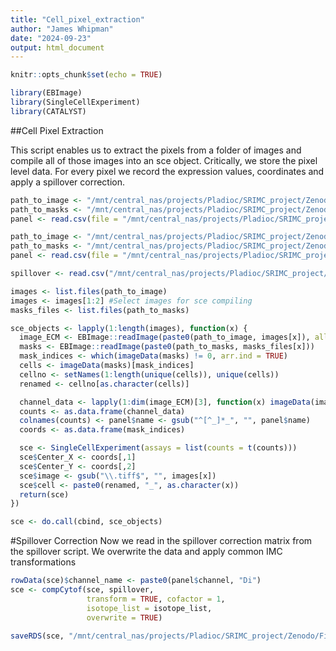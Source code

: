 ```yaml
---
title: "Cell_pixel_extraction"
author: "James Whipman"
date: "2024-09-23"
output: html_document
---
```


```r
knitr::opts_chunk$set(echo = TRUE)
```

```r
library(EBImage)
library(SingleCellExperiment)
library(CATALYST)
```

##Cell Pixel Extraction

This script enables us to extract the pixels from a folder of images and compile all of those images into an sce object. Critically, we store the pixel level data. For every pixel we
record the expression values, coordinates and apply a spillover correction. 

```r
path_to_image <- "/mnt/central_nas/projects/Pladioc/SRIMC_project/Zenodo/Figure_3/Convolved_image/img/"
path_to_masks <- "/mnt/central_nas/projects/Pladioc/SRIMC_project/Zenodo/Figure_3/Convolved_image/masks/"
panel <- read.csv(file = "/mnt/central_nas/projects/Pladioc/SRIMC_project/Zenodo/Figure_3/Convolved_image/panel.csv", stringsAsFactors = FALSE)
```

```r
path_to_image <- "/mnt/central_nas/projects/Pladioc/SRIMC_project/Zenodo/Figure_3/High_res_image/img/"
path_to_masks <- "/mnt/central_nas/projects/Pladioc/SRIMC_project/Zenodo/Figure_3/High_res_image/masks/"
panel <- read.csv(file = "/mnt/central_nas/projects/Pladioc/SRIMC_project/Zenodo/Figure_3/High_res_image/panel.csv"), stringsAsFactors = FALSE)
```



```r
spillover <- read.csv("/mnt/central_nas/projects/Pladioc/SRIMC_project/Zenodo/Figure_3/spillover.csv", row.names = 1)
```


```r
images <- list.files(path_to_image)
images <- images[1:2] #Select images for sce compiling
masks_files <- list.files(path_to_masks)

sce_objects <- lapply(1:length(images), function(x) {
  image_ECM <- EBImage::readImage(paste0(path_to_image, images[x]), all = TRUE, type = "tiff")
  masks <- EBImage::readImage(paste0(path_to_masks, masks_files[x]))
  mask_indices <- which(imageData(masks) != 0, arr.ind = TRUE)
  cells <- imageData(masks)[mask_indices]
  cellno <- setNames(1:length(unique(cells)), unique(cells))
  renamed <- cellno[as.character(cells)]

  channel_data <- lapply(1:dim(image_ECM)[3], function(x) imageData(image_ECM)[,,x][mask_indices])
  counts <- as.data.frame(channel_data)
  colnames(counts) <- panel$name <- gsub("^[^_]*_", "", panel$name)
  coords <- as.data.frame(mask_indices)

  sce <- SingleCellExperiment(assays = list(counts = t(counts)))
  sce$Center_X <- coords[,1]
  sce$Center_Y <- coords[,2]
  sce$image <- gsub("\\.tiff$", "", images[x])
  sce$cell <- paste0(renamed, "_", as.character(x))
  return(sce)
})

sce <- do.call(cbind, sce_objects)
```

#Spillover Correction
Now we read in the spillover correction matrix from the spillover script. We overwrite
the data and apply common IMC transformations

```r
rowData(sce)$channel_name <- paste0(panel$channel, "Di")
sce <- compCytof(sce, spillover, 
                 transform = TRUE, cofactor = 1,
                 isotope_list = isotope_list, 
                 overwrite = TRUE)
```

```r
saveRDS(sce, "/mnt/central_nas/projects/Pladioc/SRIMC_project/Zenodo/Figure_3/sce_corrected.RDS") #Modify as needed
```
